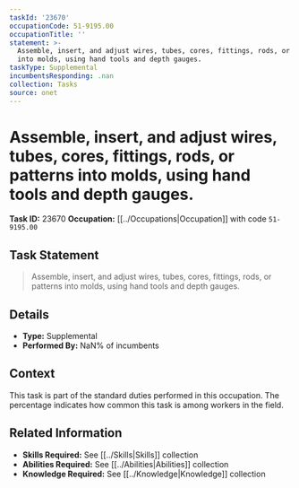 ```yaml
---
taskId: '23670'
occupationCode: 51-9195.00
occupationTitle: ''
statement: >-
  Assemble, insert, and adjust wires, tubes, cores, fittings, rods, or patterns
  into molds, using hand tools and depth gauges.
taskType: Supplemental
incumbentsResponding: .nan
collection: Tasks
source: onet
---
```

# Assemble, insert, and adjust wires, tubes, cores, fittings, rods, or patterns into molds, using hand tools and depth gauges.

**Task ID:** 23670
**Occupation:** [[../Occupations|Occupation]] with code `51-9195.00`

## Task Statement

> Assemble, insert, and adjust wires, tubes, cores, fittings, rods, or patterns into molds, using hand tools and depth gauges.

## Details

- **Type:** Supplemental
- **Performed By:** NaN% of incumbents

## Context

This task is part of the standard duties performed in this occupation. The percentage indicates how common this task is among workers in the field.

## Related Information

- **Skills Required:** See [[../Skills|Skills]] collection
- **Abilities Required:** See [[../Abilities|Abilities]] collection
- **Knowledge Required:** See [[../Knowledge|Knowledge]] collection
